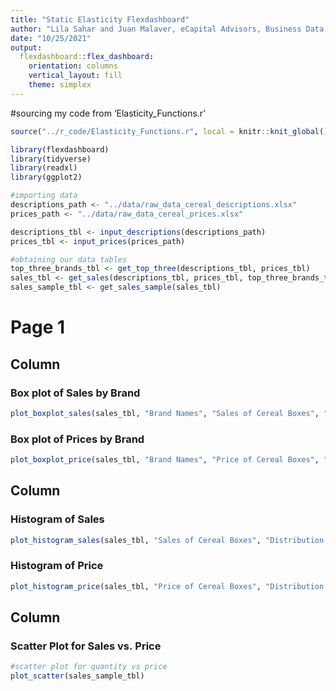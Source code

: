 ```yaml
---
title: "Static Elasticity Flexdashboard"
author: "Lila Sahar and Juan Malaver, eCapital Advisors, Business Data Science"
date: "10/25/2021"
output: 
  flexdashboard::flex_dashboard:
    orientation: columns
    vertical_layout: fill
    theme: simplex
---
```

#sourcing my code from 'Elasticity_Functions.r'
```r
source("../r_code/Elasticity_Functions.r", local = knitr::knit_global())
```

```r
library(flexdashboard)
library(tidyverse)
library(readxl)
library(ggplot2)

#importing data
descriptions_path <- "../data/raw_data_cereal_descriptions.xlsx"
prices_path <- "../data/raw_data_cereal_prices.xlsx"

descriptions_tbl <- input_descriptions(descriptions_path)
prices_tbl <- input_prices(prices_path)
```
```r
#obtaining our data tables
top_three_brands_tbl <- get_top_three(descriptions_tbl, prices_tbl)
sales_tbl <- get_sales(descriptions_tbl, prices_tbl, top_three_brands_tbl)
sales_sample_tbl <- get_sales_sample(sales_tbl)
```

Page 1
=======================================================================

Column {.tabset}
-----------------------------------------------------------------------

### Box plot of Sales by Brand

```r
plot_boxplot_sales(sales_tbl, "Brand Names", "Sales of Cereal Boxes", "Distribution of Sales by Brand")
```

### Box plot of Prices by Brand

```r
plot_boxplot_price(sales_tbl, "Brand Names", "Price of Cereal Boxes", "Distribution of Prices by Brand")
```

Column {.tabset}
-----------------------------------------------------------------------

### Histogram of Sales

```r
plot_histogram_sales(sales_tbl, "Sales of Cereal Boxes", "Distribution of Sales")
```

### Histogram of Price

```r
plot_histogram_price(sales_tbl, "Price of Cereal Boxes", "Distribution of Prices")
```

Column
-----------------------------------------------------------------------

### Scatter Plot for Sales vs. Price

```r
#scatter plot for quantity vs price
plot_scatter(sales_sample_tbl)
```